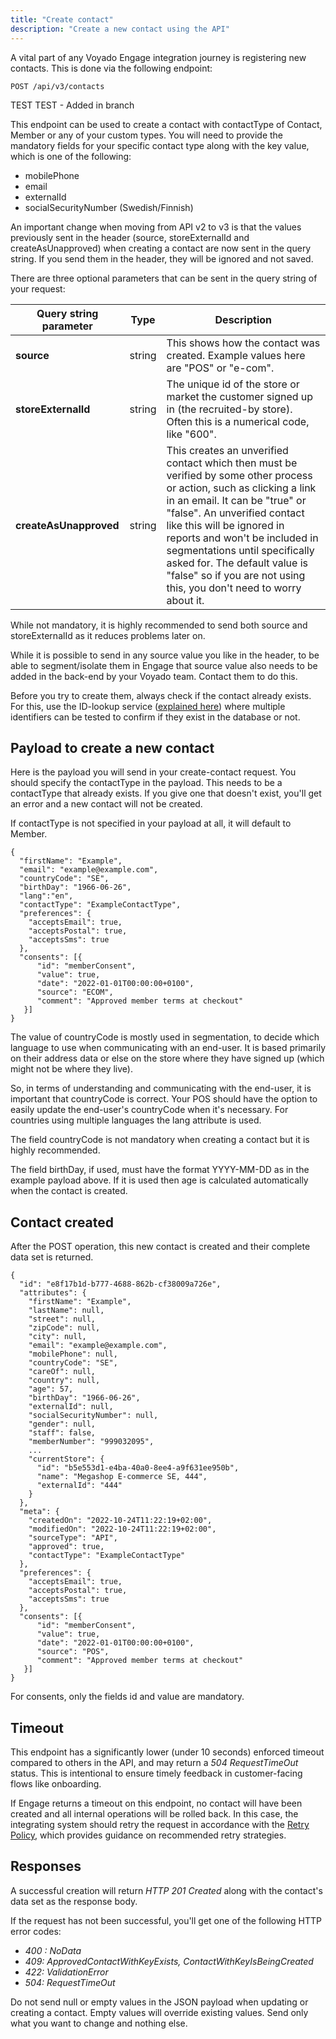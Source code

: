 ```yaml
---
title: "Create contact"
description: "Create a new contact using the API"
---
```


A vital part of any Voyado Engage integration journey is registering new contacts. This is done via the following endpoint:

`POST /api/v3/contacts`

TEST TEST - Added in branch

This endpoint can be used to create a contact with contactType of Contact, Member or any of your custom types. You will need to provide the mandatory fields for your specific contact type along with the key value, which is one of the following:

- mobilePhone
- email
- externalId
- socialSecurityNumber (Swedish/Finnish)

An important change when moving from API v2 to v3 is that the values previously sent in the header (source, storeExternalId and createAsUnapproved) when creating a contact are now sent in the query string. If you send them in the header, they will be ignored and not saved.

There are three optional parameters that can be sent in the query string of your request:

| Query string parameter | Type   | Description                                                                                                                                                                                                                                                                                                                                                                                    |
| ---------------------- | ------ | ---------------------------------------------------------------------------------------------------------------------------------------------------------------------------------------------------------------------------------------------------------------------------------------------------------------------------------------------------------------------------------------------- |
| **source**             | string | This shows how the contact was created. Example values here are "POS" or "e-com".                                                                                                                                                                                                                                                                                                              |
| **storeExternalId**    | string | The unique id of the store or market the customer signed up in (the recruited-by store). Often this is a numerical code, like "600".                                                                                                                                                                                                                                                           |
| **createAsUnapproved** | string | This creates an unverified contact which then must be verified by some other process or action, such as clicking a link in an email. It can be "true" or "false". An unverified contact like this will be ignored in reports and won't be included in segmentations until specifically asked for. The default value is "false" so if you are not using this, you don't need to worry about it. |

While not mandatory, it is highly recommended to send both source and storeExternalId as it reduces problems later on.

While it is possible to send in any source value you like in the header, to be able to segment/isolate them in Engage that source value also needs to be added in the back-end by your Voyado team. Contact them to do this.

Before you try to create them, always check if the contact already exists. For this, use the ID-lookup service ([<u>explained here</u>](https://developer.voyado.com/en/contacts/identify-contact/find-contact.html)) where multiple identifiers can be tested to confirm if they exist in the database or not.

## **Payload to create a new contact**

Here is the payload you will send in your create-contact request. You should specify the contactType in the payload. This needs to be a contactType that already exists. If you give one that doesn't exist, you'll get an error and a new contact will not be created.

If contactType is not specified in your payload at all, it will default to Member.

```
{
  "firstName": "Example",
  "email": "example@example.com",
  "countryCode": "SE",
  "birthDay": "1966-06-26",
  "lang":"en",
  "contactType": "ExampleContactType",
  "preferences": {
    "acceptsEmail": true,
    "acceptsPostal": true,
    "acceptsSms": true
  },
  "consents": [{
      "id": "memberConsent",
      "value": true,
      "date": "2022-01-01T00:00:00+0100",
      "source": "ECOM",
      "comment": "Approved member terms at checkout"
   }]
}
```

The value of countryCode is mostly used in segmentation, to decide which language to use when communicating with an end-user. It is based primarily on their address data or else on the store where they have signed up (which might not be where they live).

So, in terms of understanding and communicating with the end-user, it is important that countryCode is correct. Your POS should have the option to easily update the end-user's countryCode when it's necessary. For countries using multiple languages the lang attribute is used.

The field countryCode is not mandatory when creating a contact but it is highly recommended.

The field birthDay, if used, must have the format YYYY-MM-DD as in the example payload above. If it is used then age is calculated automatically when the contact is created.

## **Contact created**

After the POST operation, this new contact is created and their complete data set is returned.

```
{
  "id": "e8f17b1d-b777-4688-862b-cf38009a726e",
  "attributes": {
    "firstName": "Example",
    "lastName": null,
    "street": null,
    "zipCode": null,
    "city": null,
    "email": "example@example.com",
    "mobilePhone": null,
    "countryCode": "SE",
    "careOf": null,
    "country": null,
    "age": 57,
    "birthDay": "1966-06-26",
    "externalId": null,
    "socialSecurityNumber": null,
    "gender": null,
    "staff": false,
    "memberNumber": "999032095",
    ...
    "currentStore": {
      "id": "b5e553d1-e4ba-40a0-8ee4-a9f631ee950b",
      "name": "Megashop E-commerce SE, 444",
      "externalId": "444"
    }
  },
  "meta": {
    "createdOn": "2022-10-24T11:22:19+02:00",
    "modifiedOn": "2022-10-24T11:22:19+02:00",
    "sourceType": "API",
    "approved": true,
    "contactType": "ExampleContactType"
  },
  "preferences": {
    "acceptsEmail": true,
    "acceptsPostal": true,
    "acceptsSms": true
  },
  "consents": [{
      "id": "memberConsent",
      "value": true,
      "date": "2022-01-01T00:00:00+0100",
      "source": "POS",
      "comment": "Approved member terms at checkout"
   }]
}
```

For consents, only the fields id and value are mandatory.

## **Timeout**

This endpoint has a significantly lower (under 10 seconds) enforced timeout compared to others in the API, and may return a _504 RequestTimeOut_ status. This is intentional to ensure timely feedback in customer-facing flows like onboarding.

If Engage returns a timeout on this endpoint, no contact will have been created and all internal operations will be rolled back. In this case, the integrating system should retry the request in accordance with the [<u>Retry Policy</u>](https://developer.voyado.com/en/api/api-retry-policy.html), which provides guidance on recommended retry strategies.

## **Responses**

A successful creation will return _HTTP 201 Created_ along with the contact's data set as the response body.

If the request has not been successful, you'll get one of the following HTTP error codes:

- _400 : NoData_
- _409: ApprovedContactWithKeyExists, ContactWithKeyIsBeingCreated_
- _422: ValidationError_
- _504: RequestTimeOut_

Do not send null or empty values in the JSON payload when updating or creating a contact. Empty values will override existing values. Send only what you want to change and nothing else.